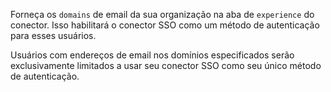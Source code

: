 Forneça os `domains` de email da sua organização na aba de `experience` do conector. Isso habilitará o conector SSO como um método de autenticação para esses usuários.

Usuários com endereços de email nos domínios especificados serão exclusivamente limitados a usar seu conector SSO como seu único método de autenticação.
